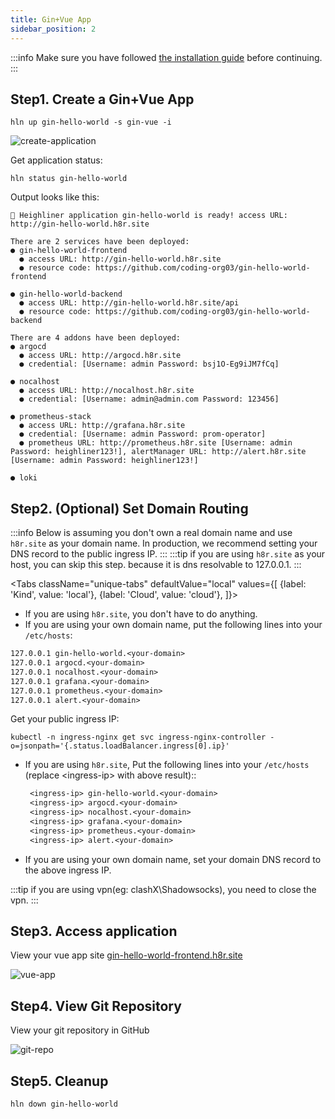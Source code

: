 ```yaml
---
title: Gin+Vue App
sidebar_position: 2
---
```


:::info
Make sure you have followed [the installation guide](/docs/getting_started/installation) before continuing.
:::

## Step1. Create a Gin+Vue App
```shell
hln up gin-hello-world -s gin-vue -i
```
![create-application](/img/docs/tutorial/gin-vue/create-application.png)

Get application status:

```shell
hln status gin-hello-world
```

Output looks like this:
```shell
🎉 Heighliner application gin-hello-world is ready! access URL: http://gin-hello-world.h8r.site

There are 2 services have been deployed:
● gin-hello-world-frontend
  ● access URL: http://gin-hello-world.h8r.site
  ● resource code: https://github.com/coding-org03/gin-hello-world-frontend

● gin-hello-world-backend
  ● access URL: http://gin-hello-world.h8r.site/api
  ● resource code: https://github.com/coding-org03/gin-hello-world-backend

There are 4 addons have been deployed:
● argocd
  ● access URL: http://argocd.h8r.site
  ● credential: [Username: admin Password: bsj1O-Eg9iJM7fCq]

● nocalhost
  ● access URL: http://nocalhost.h8r.site
  ● credential: [Username: admin@admin.com Password: 123456]

● prometheus-stack
  ● access URL: http://grafana.h8r.site
  ● credential: [Username: admin Password: prom-operator]
  ● prometheus URL: http://prometheus.h8r.site [Username: admin Password: heighliner123!], alertManager URL: http://alert.h8r.site [Username: admin Password: heighliner123!]

● loki
```

## Step2. (Optional) Set Domain Routing
:::info
Below is assuming you don't own a real domain name and use `h8r.site` as your domain name.
In production, we recommend setting your DNS record to the public ingress IP.
:::
:::tip
if you are using `h8r.site` as your host, you can skip this step. because it is dns resolvable to 127.0.0.1.
:::


<Tabs
  className="unique-tabs"
  defaultValue="local"
  values={[
    {label: 'Kind', value: 'local'},
    {label: 'Cloud', value: 'cloud'},
]}>

<TabItem value="local" label="Kind/Minikube" default>

  - If you are using `h8r.site`, you don't have to do anything.
  - If you are using your own domain name, put the following lines into your `/etc/hosts`:

  ```txt
  127.0.0.1 gin-hello-world.<your-domain>
  127.0.0.1 argocd.<your-domain>
  127.0.0.1 nocalhost.<your-domain>
  127.0.0.1 grafana.<your-domain>
  127.0.0.1 prometheus.<your-domain>
  127.0.0.1 alert.<your-domain>
  ```

</TabItem>
<TabItem value="cloud" label="Cloud" >

Get your public ingress IP:

```shell
kubectl -n ingress-nginx get svc ingress-nginx-controller -o=jsonpath='{.status.loadBalancer.ingress[0].ip}'
```

- If you are using `h8r.site`, Put the following lines into your `/etc/hosts` (replace <ingress-ip\> with above result)::


  ```txt
   <ingress-ip> gin-hello-world.<your-domain>
   <ingress-ip> argocd.<your-domain>
   <ingress-ip> nocalhost.<your-domain>
   <ingress-ip> grafana.<your-domain>
   <ingress-ip> prometheus.<your-domain>
   <ingress-ip> alert.<your-domain>
   ```

- If you are using your own domain name, set your domain DNS record to the above ingress IP.

</TabItem>
</Tabs>


:::tip
if you are using vpn(eg: clashX\Shadowsocks), you need to close the vpn.
:::

## Step3. Access application
View your vue app site [gin-hello-world-frontend.h8r.site](http://gin-hello-world-frontend.h8r.site)

![vue-app](/img/docs/tutorial/gin-vue/vue-app.png)

## Step4. View Git Repository
View your git repository in GitHub

![git-repo](/img/docs/tutorial/gin-vue/git-repository.png)

## Step5. Cleanup
```shell
hln down gin-hello-world
```
